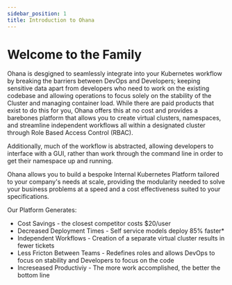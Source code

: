 ```yaml
---
sidebar_position: 1
title: Introduction to Ohana
---
```

# Welcome to the Family

<!-- import { Button, TextField } from '@material-ui/core' -->
<!-- 

"Ohana is a full-stack management tool that abstracts Kubernetess workflow for engineering and DevOps teams by giving developers the freedom to create self-service namespaces and virtual clusters on-demand through RBAC, which improves deployment times, decreases costs, and allows for multi-tenancy within a cluster." -->

Ohana is desgigned to seamlessly integrate into your Kubernetes workflow by breaking the barriers between DevOps and Developers; keeping sensitive data apart from developers who need to work on the existing codebase and allowing operations to focus solely on the stability of the Cluster and managing container load. While there are paid products that exist to do this for you, Ohana offers this at no cost and provides a barebones platform that allows you to create virtual clusters, namespaces, and streamline independent workflows all within a designated cluster through Role Based Access Control (RBAC). 

Additionally, much of the workflow is abstracted, allowing developers to interface with a GUI, rather than work through the command line in order to get their namespace up and running.

Ohana allows you to build a bespoke Internal Kubernetes Platform tailored to your company's needs at scale, providing the modularity needed to solve your business problems at a speed and a cost effectiveness suited to your specifications.

Our Platform Generates:
- Cost Savings - the closest competitor costs $20/user
- Decreased Deployment Times - Self service models deploy 85% faster*
- Independent Workflows - Creation of a separate virtual cluster results in fewer tickets
- Less Fricton Between Teams - Redefines roles and allows DevOps to focus on stability and Developers to focus on the code
- Increseased Productiviy - The more work accomplished, the better the bottom line

